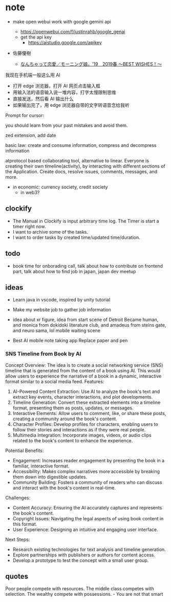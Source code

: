 # note

- make open webui work with google gemini api
  - https://openwebui.com/f/justinrahb/google_genai
  - get the api key
    - https://aistudio.google.com/apikey

- 佐藤優樹
  - [ なんちゃって恋愛／モーニング娘。'19　2019春 ～BEST WISHES！～ ](https://youtu.be/OsDWJQn3IJk)

我现在手机端一般这么用 AI

- 打开 edge 浏览器，打开 AI 网页点击输入框
- 用输入法的语音输入说一堆内容，打字太慢限制思维
- 直接发送，然后看 AI 输出什么
- 如果输出完了，用 edge 浏览器自带的文字转语音念给我听

Prompt for cursor:

you should learn from your past mistakes and avoid them.

zed extension, add date

basic law: create and consume information, compress and decompress information

atprotocol based collaborating tool, alternative to linear. Everyone is creating their own timeline(activity), by interacting with different sections of the Application. Create docs, resolve issues, comments, messages, and more.

- in economic: currency society, credit society
  - in web3?

## clockify

- The Manual in Clockify is input arbitrary time log. The Timer is start a timer right now.
- I want to archive some of the tasks.
- I want to order tasks by created time/updated time/duration.

## todo

- book time for onborading call, talk about how to contribute on frontend part, talk about how to find job in japan, japan dev meetup

## ideas

- Learn java in vscode, inspired by unity tutorial

- Make my website job to gather job information

- idea about xr figure, idea from start scene of Detroit Became human, and monica from dokidoki literature club, and amadeus from steins gate, and neuro sama, lol mobile waiting scene

- Best AI mobile note taking app Replace paper and pen

### SNS Timeline from Book by AI

Concept Overview:
The idea is to create a social networking service (SNS) timeline that is generated from the content of a book using AI. This would allow users to experience the narrative of a book in a dynamic, interactive format similar to a social media feed.
Features:

1. AI-Powered Content Extraction: Use AI to analyze the book's text and extract key events, character interactions, and plot developments.
2. Timeline Generation: Convert these extracted elements into a timeline format, presenting them as posts, updates, or messages.
3. Interactive Elements: Allow users to comment, like, or share these posts, creating a community around the book's content.
4. Character Profiles: Develop profiles for characters, enabling users to follow their stories and interactions as if they were real people.
5. Multimedia Integration: Incorporate images, videos, or audio clips related to the book's content to enhance the experience.

Potential Benefits:

- Engagement: Increases reader engagement by presenting the book in a familiar, interactive format.
- Accessibility: Makes complex narratives more accessible by breaking them down into digestible updates.
- Community Building: Fosters a community of readers who can discuss and interact with the book's content in real-time.

Challenges:

- Content Accuracy: Ensuring the AI accurately captures and represents the book's content.
- Copyright Issues: Navigating the legal aspects of using book content in this format.
- User Experience: Designing an intuitive and engaging user interface.

Next Steps:

- Research existing technologies for text analysis and timeline generation.
- Explore partnerships with publishers or authors for content access.
- Develop a prototype to test the concept with a small user group.



## quotes

Poor people compete with resources. The middle class competes with selection. The wealthy compete with possessions. - You are not that smart

##




##
